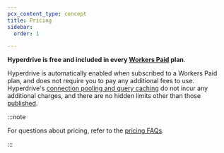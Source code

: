 ```yaml
---
pcx_content_type: concept
title: Pricing
sidebar:
  order: 1

---
```


**Hyperdrive is free and included in every [Workers Paid](/workers/platform/pricing/#workers) plan**.

Hyperdrive is automatically enabled when subscribed to a Workers Paid plan, and does not require you to pay any additional fees to use. Hyperdrive's [connection pooling and query caching](/hyperdrive/configuration/how-hyperdrive-works/) do not incur any additional charges, and there are no hidden limits other than those [published](/hyperdrive/platform/limits/).

:::note

For questions about pricing, refer to the [pricing FAQs](/hyperdrive/reference/faq/#pricing).

:::